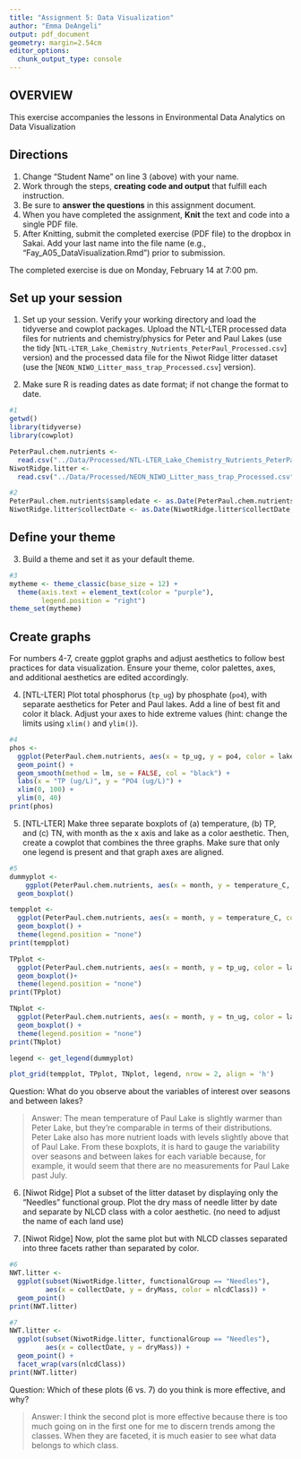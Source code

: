 ```yaml
---
title: "Assignment 5: Data Visualization"
author: "Emma DeAngeli"
output: pdf_document
geometry: margin=2.54cm
editor_options: 
  chunk_output_type: console
---
```


## OVERVIEW

This exercise accompanies the lessons in Environmental Data Analytics on Data Visualization 

## Directions
1. Change "Student Name" on line 3 (above) with your name.
2. Work through the steps, **creating code and output** that fulfill each instruction.
3. Be sure to **answer the questions** in this assignment document.
4. When you have completed the assignment, **Knit** the text and code into a single PDF file.
5. After Knitting, submit the completed exercise (PDF file) to the dropbox in Sakai. Add your last name into the file name (e.g., "Fay_A05_DataVisualization.Rmd") prior to submission.

The completed exercise is due on Monday, February 14 at 7:00 pm.



## Set up your session 
1. Set up your session. Verify your working directory and load the tidyverse 
and cowplot packages. Upload the NTL-LTER processed data files for nutrients 
and chemistry/physics for Peter and Paul Lakes (use the tidy 
[`NTL-LTER_Lake_Chemistry_Nutrients_PeterPaul_Processed.csv`] version) and 
the processed data file for the Niwot Ridge litter dataset (use the [`NEON_NIWO_Litter_mass_trap_Processed.csv`] version). 

2. Make sure R is reading dates as date format; if not change the format to date.

```r
#1 
getwd()
library(tidyverse)
library(cowplot)

PeterPaul.chem.nutrients <- 
  read.csv("../Data/Processed/NTL-LTER_Lake_Chemistry_Nutrients_PeterPaul_Processed.csv")
NiwotRidge.litter <-
  read.csv("../Data/Processed/NEON_NIWO_Litter_mass_trap_Processed.csv")

#2 
PeterPaul.chem.nutrients$sampledate <- as.Date(PeterPaul.chem.nutrients$sampledate, format = "%Y-%m-%d")
NiwotRidge.litter$collectDate <- as.Date(NiwotRidge.litter$collectDate, format = "%Y-%m-%d")

```
## Define your theme
3. Build a theme and set it as your default theme.

```r
#3
mytheme <- theme_classic(base_size = 12) +
  theme(axis.text = element_text(color = "purple"), 
        legend.position = "right")
theme_set(mytheme)
```

## Create graphs
For numbers 4-7, create ggplot graphs and adjust aesthetics to follow best practices for data visualization. Ensure your theme, color palettes, axes, and additional aesthetics are edited accordingly.

4. [NTL-LTER] Plot total phosphorus (`tp_ug`) by phosphate (`po4`), with separate aesthetics for Peter and Paul lakes. Add a line of best fit and color it black. Adjust your axes to hide extreme values (hint: change the limits using `xlim()` and `ylim()`).

```r
#4
phos <-
  ggplot(PeterPaul.chem.nutrients, aes(x = tp_ug, y = po4, color = lakename)) +
  geom_point() +
  geom_smooth(method = lm, se = FALSE, col = "black") +
  labs(x = "TP (ug/L)", y = "PO4 (ug/L)") + 
  xlim(0, 100) +
  ylim(0, 40)
print(phos)

```


5. [NTL-LTER] Make three separate boxplots of (a) temperature, (b) TP, and (c) TN, with month as the x axis and lake as a color aesthetic. Then, create a cowplot that combines the three graphs. Make sure that only one legend is present and that graph axes are aligned.

```r
#5
dummyplot <-
    ggplot(PeterPaul.chem.nutrients, aes(x = month, y = temperature_C, color = lakename)) +
  geom_boxplot()

tempplot <-
  ggplot(PeterPaul.chem.nutrients, aes(x = month, y = temperature_C, color = lakename)) +
  geom_boxplot() +
  theme(legend.position = "none")
print(tempplot)

TPplot <-
  ggplot(PeterPaul.chem.nutrients, aes(x = month, y = tp_ug, color = lakename)) +
  geom_boxplot()+
  theme(legend.position = "none")
print(TPplot)

TNplot <-
  ggplot(PeterPaul.chem.nutrients, aes(x = month, y = tn_ug, color = lakename)) +
  geom_boxplot() +
  theme(legend.position = "none")
print(TNplot)

legend <- get_legend(dummyplot)

plot_grid(tempplot, TPplot, TNplot, legend, nrow = 2, align = 'h')

```

Question: What do you observe about the variables of interest over seasons and between lakes? 

> Answer: The mean temperature of Paul Lake is slightly warmer than Peter Lake, but they're comparable in terms of their distributions. Peter Lake also has more nutrient loads with levels slightly above that of Paul Lake. From these boxplots, it is hard to gauge the variability over seasons and between lakes for each variable because, for example, it would seem that there are no measurements for Paul Lake past July.

6. [Niwot Ridge] Plot a subset of the litter dataset by displaying only the "Needles" functional group. Plot the dry mass of needle litter by date and separate by NLCD class with a color aesthetic. (no need to adjust the name of each land use)

7. [Niwot Ridge] Now, plot the same plot but with NLCD classes separated into three facets rather than separated by color. 

```r
#6
NWT.litter <- 
  ggplot(subset(NiwotRidge.litter, functionalGroup == "Needles"), 
         aes(x = collectDate, y = dryMass, color = nlcdClass)) +
  geom_point()
print(NWT.litter)

#7
NWT.litter <- 
  ggplot(subset(NiwotRidge.litter, functionalGroup == "Needles"), 
         aes(x = collectDate, y = dryMass)) +
  geom_point() +
  facet_wrap(vars(nlcdClass))
print(NWT.litter)

```
Question: Which of these plots (6 vs. 7) do you think is more effective, and why? 

> Answer: I think the second plot is more effective because there is too much going on in the first one for me to discern trends among the classes. When they are faceted, it is much easier to see what data belongs to which class.